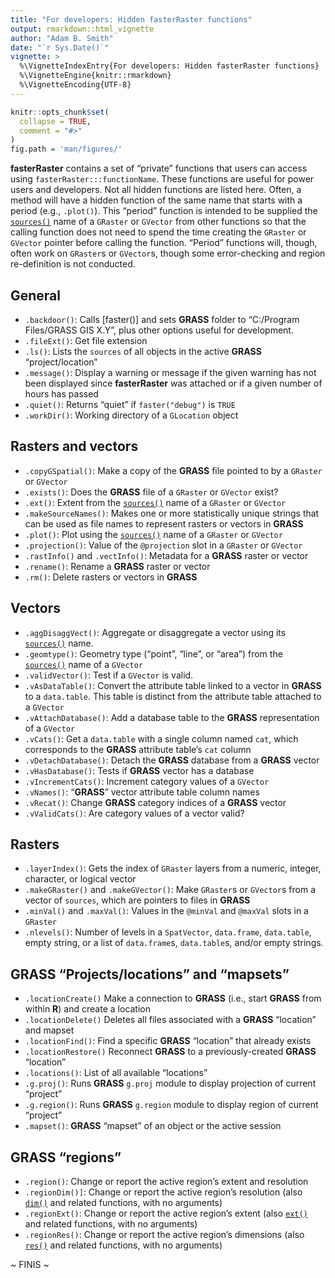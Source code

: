 ---
title: "For developers: Hidden fasterRaster functions"
output: rmarkdown::html_vignette
author: "Adam B. Smith"
date: "`r Sys.Date()`"
vignette: >
  %\VignetteIndexEntry{For developers: Hidden fasterRaster functions}
  %\VignetteEngine{knitr::rmarkdown}
  %\VignetteEncoding{UTF-8}
---

```{r, include = FALSE}
knitr::opts_chunk$set(
  collapse = TRUE,
  comment = "#>"
)
fig.path = 'man/figures/'
```

**fasterRaster** contains a set of "private" functions that users can access using `fasterRaster:::functionName`. These functions are useful for power users and developers. Not all hidden functions are listed here. Often, a method will have a hidden function of the same name that starts with a period (e.g., `.plot()`). This "period" function is intended to be supplied the [`sources()`](https://adamlilith.github.io/fasterRaster/reference/sources.html) name of a `GRaster` or `GVector` from other functions so that the calling function does not need to spend the time creating the `GRaster` or `GVector` pointer before calling the function. "Period" functions will, though, often work on `GRaster`s or `GVector`s, though some error-checking and region re-definition is not conducted.

## General
* `.backdoor()`: Calls [faster()] and sets **GRASS** folder to "C:/Program Files/GRASS GIS X.Y", plus other options useful for development.
* `.fileExt()`: Get file extension
* `.ls()`: Lists the `sources` of all objects in the active **GRASS** "project/location"
* `.message()`: Display a warning or message if the given warning has not been displayed since **fasterRaster** was attached or if a given number of hours has passed
* `.quiet()`: Returns "quiet" if `faster("debug")` is `TRUE`
* `.workDir()`: Working directory of a `GLocation` object

## Rasters and vectors
* `.copyGSpatial()`: Make a copy of the **GRASS** file pointed to by a `GRaster` or `GVector`
* `.exists()`: Does the **GRASS** file of a `GRaster` or `GVector` exist?
* `.ext()`: Extent from the [`sources()`](https://adamlilith.github.io/fasterRaster/reference/sources.html) name of a `GRaster` or `GVector`
* `.makeSourceNames()`: Makes one or more statistically unique strings that can be used as file names to represent rasters or vectors in **GRASS**
* `.plot()`: Plot using the [`sources()`](https://adamlilith.github.io/fasterRaster/reference/sources.html) name of a `GRaster` or `GVector`
* `.projection()`: Value of the `@projection` slot in a `GRaster` or `GVector`
* `.rastInfo()` and `.vectInfo()`: Metadata for a **GRASS** raster or vector
* `.rename()`: Rename a **GRASS** raster or vector
* `.rm()`: Delete rasters or vectors in **GRASS**

## Vectors
* `.aggDisaggVect()`: Aggregate or disaggregate a vector using its [`sources()`](https://adamlilith.github.io/fasterRaster/reference/sources.html) name.
* `.geomtype()`: Geometry type ("point", "line", or "area") from the [`sources()`](https://adamlilith.github.io/fasterRaster/reference/sources.html) name of a `GVector`
* `.validVector()`: Test if a `GVector` is valid.
* `.vAsDataTable()`: Convert the attribute table linked to a vector in **GRASS** to a `data.table`. This table is distinct from the attribute table attached to a `GVector`
* `.vAttachDatabase()`: Add a database table to the **GRASS** representation of a `GVector`
* `.vCats()`: Get a `data.table` with a single column named `cat`, which corresponds to the **GRASS** attribute table's `cat` column
* `.vDetachDatabase()`: Detach the **GRASS** database from a **GRASS** vector
* `.vHasDatabase()`: Tests if **GRASS** vector has a database
* `.vIncrementCats()`: Increment category values of a `GVector`
* `.vNames()`: "**GRASS**" vector attribute table column names
* `.vRecat()`: Change **GRASS** category indices of a **GRASS** vector
* `.vValidCats()`: Are category values of a vector valid?

## Rasters
* `.layerIndex()`: Gets the index of `GRaster` layers from a numeric, integer, character, or logical vector
* `.makeGRaster()` and `.makeGVector()`: Make `GRaster`s or `GVector`s from a vector of `sources`, which are pointers to files in **GRASS**
* `.minVal()` and `.maxVal()`: Values in the `@minVal` and `@maxVal` slots in a `GRaster`
* `.nlevels()`: Number of levels in a `SpatVector`, `data.frame`, `data.table`, empty string, or a list of `data.frame`s, `data.table`s, and/or empty strings.

## **GRASS** "Projects/locations" and "mapsets"
* `.locationCreate()` Make a connection to **GRASS** (i.e., start **GRASS** from within **R**) and create a location
* `.locationDelete()` Deletes all files associated with a **GRASS** "location" and mapset
* `.locationFind()`: Find a specific **GRASS** "location" that already exists
* `.locationRestore()` Reconnect **GRASS** to a previously-created **GRASS** "location"
* `.locations()`: List of all available "locations"
* `.g.proj()`: Runs **GRASS** `g.proj` module to display projection of current "project"
* `.g.region()`: Runs **GRASS** `g.region` module to display region of current "project"
* `.mapset()`: **GRASS** "mapset" of an object or the active session

## **GRASS** "regions"
* `.region()`: Change or report the active region's extent and resolution
* `.regionDim()]`: Change or report the active region's resolution (also [`dim()`](https://adamlilith.github.io/fasterRaster/reference/dim.html) and related functions, with no arguments)
* `.regionExt()`: Change or report the active region's extent (also [`ext()`](https://adamlilith.github.io/fasterRaster/reference/ext.html) and related functions, with no arguments)
* `.regionRes()`: Change or report the active region's dimensions (also [`res()`](https://adamlilith.github.io/fasterRaster/reference/res.html) and related functions, with no arguments)

~ FINIS ~
